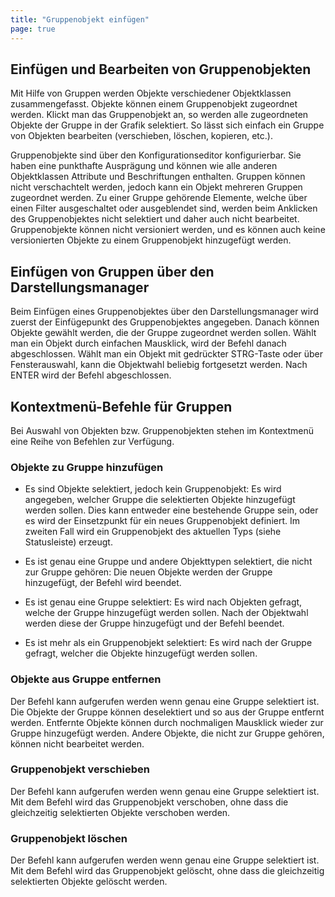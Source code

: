 ```yaml
---
title: "Gruppenobjekt einfügen"
page: true
---
```

## Einf&#252;gen und Bearbeiten von Gruppenobjekten

Mit Hilfe von Gruppen werden Objekte verschiedener Objektklassen zusammengefasst. Objekte k&#246;nnen einem Gruppenobjekt zugeordnet werden. Klickt man das Gruppenobjekt an, so werden alle zugeordneten Objekte der Gruppe in der Grafik selektiert. So l&#228;sst sich einfach ein Gruppe von Objekten bearbeiten (verschieben, l&#246;schen, kopieren, etc.).

Gruppenobjekte sind &#252;ber den Konfigurationseditor konfigurierbar. Sie haben eine punkthafte Auspr&#228;gung und k&#246;nnen wie alle anderen Objektklassen Attribute und Beschriftungen enthalten. Gruppen k&#246;nnen nicht verschachtelt werden, jedoch kann ein Objekt mehreren Gruppen zugeordnet werden. Zu einer Gruppe geh&#246;rende Elemente, welche &#252;ber einen Filter ausgeschaltet oder ausgeblendet sind, werden beim Anklicken des Gruppenobjektes nicht selektiert und daher auch nicht bearbeitet.
<Warning>
Gruppenobjekte k&#246;nnen nicht versioniert werden, und es k&#246;nnen auch keine versionierten Objekte zu einem Gruppenobjekt hinzugef&#252;gt werden.
</Warning>

## Einf&#252;gen von Gruppen &#252;ber den Darstellungsmanager
Beim Einf&#252;gen eines Gruppenobjektes &#252;ber den Darstellungsmanager wird zuerst der Einf&#252;gepunkt des Gruppenobjektes angegeben. Danach k&#246;nnen Objekte gew&#228;hlt werden, die der Gruppe zugeordnet werden sollen. 
W&#228;hlt man ein Objekt durch einfachen Mausklick, wird der Befehl danach abgeschlossen. 
W&#228;hlt man ein Objekt mit gedr&#252;ckter STRG-Taste oder &#252;ber Fensterauswahl, kann die Objektwahl beliebig fortgesetzt werden. Nach ENTER wird der Befehl abgeschlossen.

## Kontextmen&#252;-Befehle f&#252;r Gruppen
Bei Auswahl von Objekten bzw. Gruppenobjekten stehen im Kontextmen&#252; eine Reihe von Befehlen zur Verf&#252;gung.
### Objekte zu Gruppe hinzuf&#252;gen

- Es sind Objekte selektiert, jedoch kein Gruppenobjekt: Es wird angegeben, welcher Gruppe die selektierten Objekte hinzugef&#252;gt werden sollen. Dies kann entweder eine bestehende Gruppe sein, oder es wird der Einsetzpunkt f&#252;r ein neues Gruppenobjekt definiert. Im zweiten Fall wird ein Gruppenobjekt des aktuellen Typs (siehe Statusleiste) erzeugt.

- Es ist genau eine Gruppe und andere Objekttypen selektiert, die nicht zur Gruppe geh&#246;ren: Die neuen Objekte werden der Gruppe hinzugef&#252;gt, der Befehl wird beendet.

- Es ist genau eine Gruppe selektiert: Es wird nach Objekten gefragt, welche der Gruppe hinzugef&#252;gt werden sollen. Nach der Objektwahl werden diese der Gruppe hinzugef&#252;gt und der Befehl beendet.

- Es ist mehr als ein Gruppenobjekt selektiert: Es wird nach der Gruppe gefragt, welcher die Objekte hinzugef&#252;gt werden sollen.



### Objekte aus Gruppe entfernen
Der Befehl kann aufgerufen werden wenn genau eine Gruppe selektiert ist. Die Objekte der Gruppe k&#246;nnen deselektiert und so aus der Gruppe entfernt werden. Entfernte Objekte k&#246;nnen durch nochmaligen Mausklick wieder zur Gruppe hinzugef&#252;gt werden. Andere Objekte, die nicht zur Gruppe geh&#246;ren, k&#246;nnen nicht bearbeitet werden.
### Gruppenobjekt verschieben
Der Befehl kann aufgerufen werden wenn genau eine Gruppe selektiert ist. Mit dem Befehl wird das Gruppenobjekt verschoben, ohne dass die gleichzeitig selektierten Objekte verschoben werden. 
### Gruppenobjekt l&#246;schen
Der Befehl kann aufgerufen werden wenn genau eine Gruppe selektiert ist. Mit dem Befehl wird das Gruppenobjekt gel&#246;scht, ohne dass die gleichzeitig selektierten Objekte gel&#246;scht werden. 
